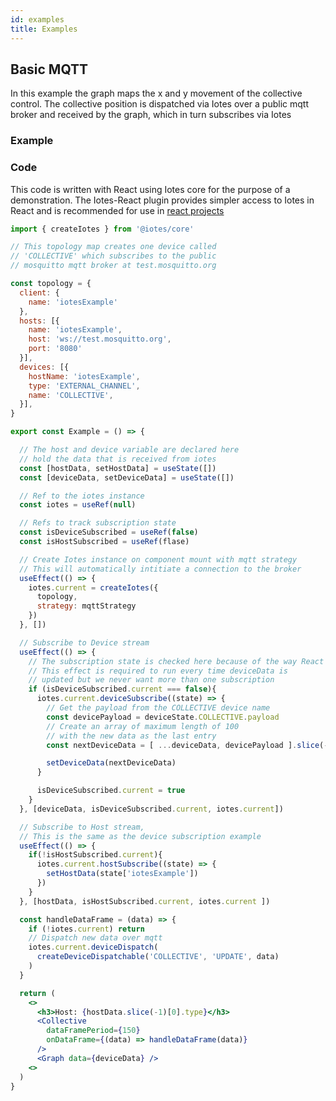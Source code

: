 ```yaml
---
id: examples
title: Examples
---
```



## Basic MQTT

In this example the graph maps the x and y movement of the collective control. The collective position is dispatched via Iotes over a public mqtt broker and received by the graph, which in turn subscribes via Iotes

### Example

<Example />

### Code

This code is written with React using Iotes core for the purpose of a demonstration. The Iotes-React plugin provides 
simpler access to Iotes in React and is recommended for use in [react projects](/docs/plugins/react-hooks)


```jsx
import { createIotes } from '@iotes/core'

// This topology map creates one device called 
// 'COLLECTIVE' which subscribes to the public 
// mosquitto mqtt broker at test.mosquitto.org

const topology = {
  client: {
    name: 'iotesExample'
  },
  hosts: [{ 
    name: 'iotesExample', 
    host: 'ws://test.mosquitto.org',
    port: '8080' 
  }],
  devices: [{
    hostName: 'iotesExample',
    type: 'EXTERNAL_CHANNEL',
    name: 'COLLECTIVE',
  }],
}

export const Example = () => {

  // The host and device variable are declared here 
  // hold the data that is received from iotes
  const [hostData, setHostData] = useState([])  
  const [deviceData, setDeviceData] = useState([])

  // Ref to the iotes instance
  const iotes = useRef(null)

  // Refs to track subscription state
  const isDeviceSubscribed = useRef(false)
  const isHostSubscribed = useRef(flase)

  // Create Iotes instance on component mount with mqtt strategy
  // This will automatically intitiate a connection to the broker
  useEffect(() => {
    iotes.current = createIotes({
      topology, 
      strategy: mqttStrategy
    })
  }, [])

  // Subscribe to Device stream
  useEffect(() => {
    // The subscription state is checked here because of the way React Hooks work. 
    // This effect is required to run every time deviceData is
    // updated but we never want more than one subscription
    if (isDeviceSubscribed.current === false){
      iotes.current.deviceSubscribe((state) => {
        // Get the payload from the COLLECTIVE device name
        const devicePayload = deviceState.COLLECTIVE.payload
        // Create an array of maximum length of 100 
        // with the new data as the last entry
        const nextDeviceData = [ ...deviceData, devicePayload ].slice(-100)

        setDeviceData(nextDeviceData)
      }

      isDeviceSubscribed.current = true
    }
  }, [deviceData, isDeviceSubscribed.current, iotes.current])

  // Subscribe to Host stream,
  // This is the same as the device subscription example
  useEffect(() => {
    if(!isHostSubscribed.current){
      iotes.current.hostSubscribe((state) => {
        setHostData(state['iotesExample'])
      })
    }
  }, [hostData, isHostSubscribed.current, iotes.current ])

  const handleDataFrame = (data) => {
    if (!iotes.current) return
    // Dispatch new data over mqtt
    iotes.current.deviceDispatch(
      createDeviceDispatchable('COLLECTIVE', 'UPDATE', data)
    )
  }

  return (
    <>
      <h3>Host: {hostData.slice(-1)[0].type}</h3>
      <Collective 
        dataFramePeriod={150} 
        onDataFrame={(data) => handleDataFrame(data)}
      />
      <Graph data={deviceData} />
    <>
  )
}
```